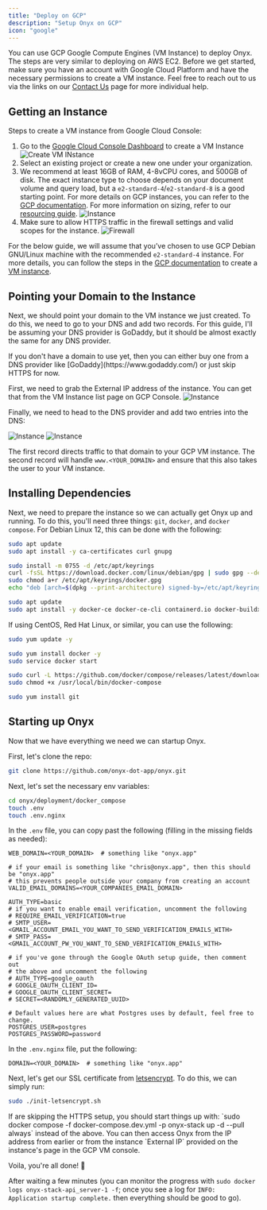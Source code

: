 ```yaml
---
title: "Deploy on GCP"
description: "Setup Onyx on GCP"
icon: "google"
---
```


You can use GCP Google Compute Engines (VM Instance) to deploy Onyx. The steps are very similar to deploying on AWS EC2.
Before we get started, make sure you have an account with Google Cloud Platform and have the necessary permissions to create a VM instance.
Feel free to reach out to us via the links on our [Contact Us](https://docs.onyx.app/contact_us) page for more individual help.

## Getting an Instance

Steps to create a VM instance from Google Cloud Console:

1. Go to the [Google Cloud Console Dashboard](https://console.cloud.google.com/) to create a VM Instance ![Create VM INstance](/assets/images/setup_guides/gcp/CreateVmInstance.png)
2. Select an existing project or create a new one under your organization.
3. We recommend at least 16GB of RAM, 4-8vCPU cores, and 500GB of disk. The exact instance type to
   choose depends on your document volume and query load, but a `e2-standard-4`/`e2-standard-8` is a
   good starting point. For more details on GCP instances, you can refer to
   the [GCP documentation](https://cloud.google.com/compute/docs/instances).
   For more information on sizing, refer to our [resourcing guide](https://docs.onyx.app/resourcing).
   ![Instance](/assets/images/setup_guides/gcp/Instance.png)
4. Make sure to allow HTTPS traffic in the firewall settings and valid scopes for the instance. ![Firewall](/assets/images/setup_guides/gcp/Firewall.png)

For the below guide, we will assume that you’ve chosen to use GCP Debian GNU/Linux machine with the recommended `e2-standard-4` instance.
For more details, you can follow the steps in the [GCP documentation](https://cloud.google.com/compute/docs/quickstart) to create a [VM instance](https://cloud.google.com/compute/docs/instances/create-start-instance).

## Pointing your Domain to the Instance

Next, we should point your domain to the VM instance we just created. To do this, we need to go to your DNS and add two records.
For this guide, I'll be assuming your DNS provider is GoDaddy, but it should be almost exactly the same for any DNS provider.

<Info>
  If you don't have a domain to use yet, then you can either buy one from a DNS
  provider like [GoDaddy](https://www.godaddy.com/) or just skip HTTPS for now.
</Info>

First, we need to grab the External IP address of the instance. You can get that from the VM Instance list page on GCP Console.
![Instance](/assets/images/setup_guides/gcp/InstanceIp.png)

Finally, we need to head to the DNS provider and add two entries into the DNS:

![Instance](/assets/images/setup_guides/gcp/ARecord.png)
![Instance](/assets/images/setup_guides/gcp/CnameRecord.png)

The first record directs traffic to that domain to your GCP VM instance. The second record will handle
`www.<YOUR_DOMAIN>` and ensure that this also takes the user to your VM instance.

## Installing Dependencies

Next, we need to prepare the instance so we can actually get Onyx up and running. To do this, you'll
need three things: `git`, `docker`, and `docker compose`. For Debian Linux 12, this can be done with the following:

```bash
sudo apt update
sudo apt install -y ca-certificates curl gnupg

sudo install -m 0755 -d /etc/apt/keyrings
curl -fsSL https://download.docker.com/linux/debian/gpg | sudo gpg --dearmor -o /etc/apt/keyrings/docker.gpg
sudo chmod a+r /etc/apt/keyrings/docker.gpg
echo "deb [arch=$(dpkg --print-architecture) signed-by=/etc/apt/keyrings/docker.gpg] https://download.docker.com/linux/debian $(lsb_release -cs) stable" | sudo tee /etc/apt/sources.list.d/docker.list > /dev/null

sudo apt update
sudo apt install -y docker-ce docker-ce-cli containerd.io docker-buildx-plugin docker-compose-plugin
```

If using CentOS, Red Hat Linux, or similar, you can use the following:

```bash
sudo yum update -y

sudo yum install docker -y
sudo service docker start

sudo curl -L https://github.com/docker/compose/releases/latest/download/docker-compose-$(uname -s)-$(uname -m) -o /usr/local/bin/docker-compose
sudo chmod +x /usr/local/bin/docker-compose

sudo yum install git
```

## Starting up Onyx

Now that we have everything we need we can startup Onyx.

First, let's clone the repo:

```bash
git clone https://github.com/onyx-dot-app/onyx.git
```

Next, let's set the necessary env variables:

```bash
cd onyx/deployment/docker_compose
touch .env
touch .env.nginx
```

In the `.env` file, you can copy past the following (filling in the missing fields as needed):

```
WEB_DOMAIN=<YOUR_DOMAIN>  # something like "onyx.app"

# if your email is something like "chris@onyx.app", then this should be "onyx.app"
# this prevents people outside your company from creating an account
VALID_EMAIL_DOMAINS=<YOUR_COMPANIES_EMAIL_DOMAIN>

AUTH_TYPE=basic
# if you want to enable email verification, uncomment the following
# REQUIRE_EMAIL_VERIFICATION=true
# SMTP_USER=<GMAIL_ACCOUNT_EMAIL_YOU_WANT_TO_SEND_VERIFICATION_EMAILS_WITH>
# SMTP_PASS=<GMAIL_ACCOUNT_PW_YOU_WANT_TO_SEND_VERIFICATION_EMAILS_WITH>

# if you've gone through the Google OAuth setup guide, then comment out
# the above and uncomment the following
# AUTH_TYPE=google_oauth
# GOOGLE_OAUTH_CLIENT_ID=
# GOOGLE_OAUTH_CLIENT_SECRET=
# SECRET=<RANDOMLY_GENERATED_UUID>

# Default values here are what Postgres uses by default, feel free to change.
POSTGRES_USER=postgres
POSTGRES_PASSWORD=password
```

In the `.env.nginx` file, put the following:

```
DOMAIN=<YOUR_DOMAIN>  # something like "onyx.app"
```

Next, let's get our SSL certificate from [letsencrypt](https://letsencrypt.org/). To do this, we can simply run:

```bash
sudo ./init-letsencrypt.sh
```

<Info>
  If are skipping the HTTPS setup, you should start things up with: `sudo docker
  compose -f docker-compose.dev.yml -p onyx-stack up -d --pull always`
  instead of the above. You can then access Onyx from the IP address from
  earlier or from the instance `External IP` provided on the instance's page in
  the GCP VM console.
</Info>

Voila, you're all done! 🎉

After waiting a few minutes (you can monitor the progress with
`sudo docker logs onyx-stack-api_server-1 -f`; once you see a log for
`INFO:     Application startup complete.` then everything should be good to go).
